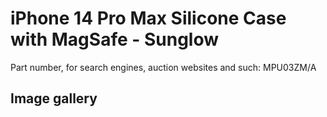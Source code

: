 
# iPhone 14 Pro Max Silicone Case with MagSafe - Sunglow

Part number, for search engines, auction websites and such: MPU03ZM/A

## Image gallery

<div style={{ width: "768px" }}>
  <GalleryComponent
    images={[
      {
        original: "/everysource/MPU03.png",
        thumbnail: "/everypreview/MPU03.png",
      },
      {
        original: "/everysource/MPU03_AV1.png",
        thumbnail: "/everypreview/MPU03_AV1.png",
      },
      {
        original: "/everysource/MPU03_AV2.png",
        thumbnail: "/everypreview/MPU03_AV2.png",
      },
      {
        original: "/everysource/MPU03_AV3.png",
        thumbnail: "/everypreview/MPU03_AV3.png",
      }
    ]}
  />
</div>